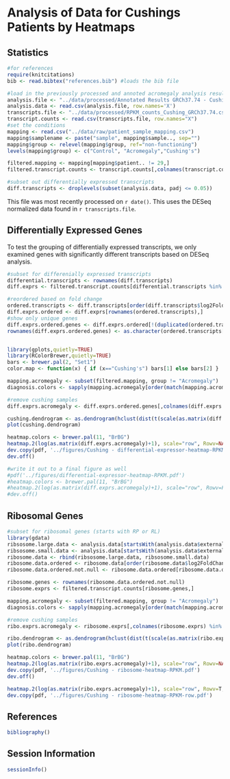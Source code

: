 Analysis of Data for Cushings Patients by Heatmaps
=============================================================

Statistics
----------

```r
#for references
require(knitcitations)
bib <- read.bibtex("references.bib") #loads the bib file

#load in the previously processed and annoted acromegaly analysis results
analysis.file <- "../data/processed/Annotated Results GRCh37.74 - Cushing.csv"
analysis.data <- read.csv(analysis.file, row.names='X')
transcripts.file <- "../data/processed/RPKM_counts_Cushing_GRCh37.74.csv" #This is not the VSD/RLD transformed data, which might be better
transcript.counts <- read.csv(transcripts.file, row.names="X")
#set the conditions
mapping <- read.csv("../data/raw/patient_sample_mapping.csv")
mapping$samplename <- paste("sample", mapping$sample.., sep="")
mapping$group <- relevel(mapping$group, ref="non-functioning")
levels(mapping$group) <- c("Control", "Acromegaly","Cushing's")

filtered.mapping <- mapping[mapping$patient.. != 29,]
filtered.transcript.counts <- transcript.counts[,colnames(transcript.counts) != mapping[mapping$patient.. == 29,]$samplename]

#subset out differentially expressed transcripts
diff.transcripts <- droplevels(subset(analysis.data, padj <= 0.05))
```
This file was most recently processed on ```r date()```.  This uses the DESeq normalized data found in `r transcripts.file`.


Differentially Expressed Genes
----------------------------------

To test the grouping of differentially expressed transcripts, we only examined genes with significantly different transcripts based on DESeq analysis.

```r

#subset for differenially expressed transcripts
differential.transcripts <- rownames(diff.transcripts)
diff.exprs <- filtered.transcript.counts[differential.transcripts %in% rownames(filtered.transcript.counts),]

#reordered based on fold change
ordered.transcripts <- diff.transcripts[order(diff.transcripts$log2FoldChange),]
diff.exprs.ordered <- diff.exprs[rownames(ordered.transcripts),]
#show only unique genes
diff.exprs.ordered.genes <- diff.exprs.ordered[!(duplicated(ordered.transcripts$external_gene_id, incomparables=F)),]
rownames(diff.exprs.ordered.genes) <- as.character(ordered.transcripts[!(duplicated(ordered.transcripts$external_gene_id, incomparables=F)),]$external_gene_id)


library(gplots,quietly=TRUE)
library(RColorBrewer,quietly=TRUE)
bars <- brewer.pal(2, "Set1")
color.map <- function(x) { if (x=="Cushing's") bars[1] else bars[2] }

mapping.acromegaly <- subset(filtered.mapping, group != "Acromegaly")
diagnosis.colors <- sapply(mapping.acromegaly[order(match(mapping.acromegaly$samplename,colnames(diff.exprs))),]$group, FUN=color.map)[1:16]

#remove cushing samples
diff.exprs.acromegaly <- diff.exprs.ordered.genes[,colnames(diff.exprs.ordered.genes) %in% mapping.acromegaly$samplename]

cushing.dendrogram <- as.dendrogram(hclust(dist(t(scale(as.matrix(diff.exprs.acromegaly))))))
plot(cushing.dendrogram)

heatmap.colors <- brewer.pal(11, "BrBG")
heatmap.2(log(as.matrix(diff.exprs.acromegaly)+1), scale="row", Rowv=NA, Colv=NA, ColSideColors=diagnosis.colors, col=heatmap.colors, density.info="none", trace="none", margins=c(6,6))
dev.copy(pdf, '../figures/Cushing - differential-expressor-heatmap-RPKM.pdf')
dev.off()

#write it out to a final figure as well
#pdf('../figures/differential-expressor-heatmap-RPKM.pdf')
#heatmap.colors <- brewer.pal(11, "BrBG")
#heatmap.2(log(as.matrix(diff.exprs.acromegaly)+1), scale="row", Rowv=F, ColSideColors=diagnosis.colors, col=heatmap.colors, #density.info="none", trace="none", labCol=F, margins=c(6,6))
#dev.off()
```

Ribosomal Genes
---------------

```r

#subset for ribosomal genes (starts with RP or RL)
library(gdata)
ribsosome.large.data <- analysis.data[startsWith(analysis.data$external_gene_id, "RPL"),]
ribsosome.small.data <- analysis.data[startsWith(analysis.data$external_gene_id, "RPS"),]
ribosome.data <- rbind(ribsosome.large.data, ribsosome.small.data)
ribosome.data.ordered <- ribosome.data[order(ribosome.data$log2FoldChange),]
ribosome.data.ordered.not.null <- ribosome.data.ordered[ribosome.data.ordered$baseMean>10,]

ribosome.genes <- rownames(ribosome.data.ordered.not.null)
ribosome.exprs <- filtered.transcript.counts[ribosome.genes,]

mapping.acromegaly <- subset(filtered.mapping, group != "Acromegaly")
diagnosis.colors <- sapply(mapping.acromegaly[order(match(mapping.acromegaly$samplename,colnames(diff.exprs))),]$group, FUN=color.map)[1:16]

#remove cushing samples
ribo.exprs.acromegaly <- ribosome.exprs[,colnames(ribosome.exprs) %in% mapping.acromegaly$samplename]

ribo.dendrogram <- as.dendrogram(hclust(dist(t(scale(as.matrix(ribo.exprs.acromegaly))))))
plot(ribo.dendrogram)

heatmap.colors <- brewer.pal(11, "BrBG")
heatmap.2(log(as.matrix(ribo.exprs.acromegaly)+1), scale="row", Rowv=NA, Colv=NA, ColSideColors=diagnosis.colors, col=heatmap.colors, density.info="none", trace="none", margins=c(6,5))
dev.copy(pdf, '../figures/Cushing - ribosome-heatmap-RPKM.pdf')
dev.off()

heatmap.2(log(as.matrix(ribo.exprs.acromegaly)+1), scale="row", Rowv=T, Colv=NA, ColSideColors=diagnosis.colors, col=heatmap.colors, density.info="none", trace="none", margins=c(6,5))
dev.copy(pdf, '../figures/Cushing - ribosome-heatmap-RPKM-row.pdf')
```

References
-----------
```r
bibliography()
```

Session Information
-------------------
```r
sessionInfo()
```

